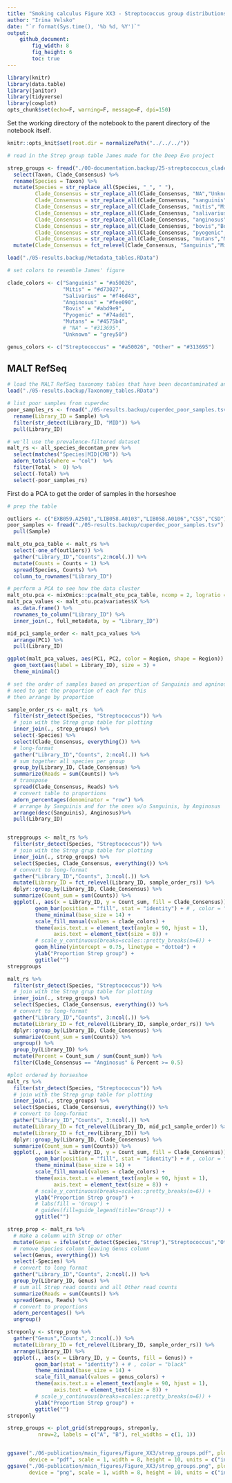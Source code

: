 ```yaml
---
title: "Smoking calculus Figure XX3 - Streptococcus group distributions"
author: "Irina Velsko"
date: "`r format(Sys.time(), '%b %d, %Y')`"
output:
    github_document:
        fig_width: 8
        fig_height: 6
        toc: true
---
```



```r
library(knitr)
library(data.table)
library(janitor)
library(tidyverse)
library(cowplot)
opts_chunk$set(echo=F, warning=F, message=F, dpi=150)
```

Set the working directory of the notebook to the parent directory of the 
notebook itself.  

```r
knitr::opts_knit$set(root.dir = normalizePath("../../../"))
```

```r
# read in the Strep group table James made for the Deep Evo project

strep_groups <- fread("./00-documentation.backup/25-streptococcus_cladegroup_amylasegroup_database.tsv") %>%
  select(Taxon, Clade_Consensus) %>%
  rename(Species = Taxon) %>%
  mutate(Species = str_replace_all(Species, "_", " "),
         Clade_Consensus = str_replace_all(Clade_Consensus, "NA","Unknown"),
         Clade_Consensus = str_replace_all(Clade_Consensus, "sanguinis","Sanguinis"),
         Clade_Consensus = str_replace_all(Clade_Consensus, "mitis","Mitis"),
         Clade_Consensus = str_replace_all(Clade_Consensus, "salivarius","Salivarius"),
         Clade_Consensus = str_replace_all(Clade_Consensus, "anginosus","Anginosus"),
         Clade_Consensus = str_replace_all(Clade_Consensus, "bovis","Bovis"),
         Clade_Consensus = str_replace_all(Clade_Consensus, "pyogenic","Pyogenic"),
         Clade_Consensus = str_replace_all(Clade_Consensus, "mutans","Mutans")) %>%
  mutate(Clade_Consensus = fct_relevel(Clade_Consensus, "Sanguinis","Mitis","Salivarius","Anginosus","Bovis","Pyogenic","Mutans","Unknown"))

```

```r

load("./05-results.backup/Metadata_tables.RData")

```


```r
# set colors to resemble James' figure

clade_colors <- c("Sanguinis" = "#a50026",
                  "Mitis" = "#d73027",
                  "Salivarius" = "#f46d43",
                  "Anginosus" = "#fee090",
                  "Bovis" = "#abd9e9",
                  "Pyogenic" = "#74add1",
                  "Mutans" = "#4575b4",
                  # "NA" = "#313695",
                  "Unknown" = "grey50")

genus_colors <- c("Streptococcus" = "#a50026", "Other" = "#313695")

```


## MALT RefSeq
```r

# load the MALT RefSeq taxonomy tables that have been decontaminated and the column headers are cleaned up
load("./05-results.backup/Taxonomy_tables.RData")

# list poor samples from cuperdec
poor_samples_rs <- fread("./05-results.backup/cuperdec_poor_samples.tsv") %>%
  rename(Library_ID = Sample) %>%
  filter(str_detect(Library_ID, "MID")) %>%
  pull(Library_ID)

# we'll use the prevalence-filtered dataset
malt_rs <- all_species_decontam_prev %>%
  select(matches("Species|MID|CMB")) %>%
  adorn_totals(where = "col")  %>%
  filter(Total >  0) %>%
  select(-Total) %>%
  select(-poor_samples_rs)


```

First do a PCA to get the order of samples in the horseshoe
```r
# prep the table

outliers <- c("EXB059.A2501","LIB058.A0103","LIB058.A0106","CSS","CSD")
poor_samples <- fread("./05-results.backup/cuperdec_poor_samples.tsv") %>%
  pull(Sample)

malt_otu_pca_table <- malt_rs %>%
  select(-one_of(outliers)) %>%
  gather("Library_ID","Counts",2:ncol(.)) %>%
  mutate(Counts = Counts + 1) %>%
  spread(Species, Counts) %>%
  column_to_rownames("Library_ID")

# perform a PCA to see how the data cluster
malt_otu.pca <- mixOmics::pca(malt_otu_pca_table, ncomp = 2, logratio = 'CLR')
malt_pca_values <- malt_otu.pca$variates$X %>%
  as.data.frame() %>%
  rownames_to_column("Library_ID") %>%
  inner_join(., full_metadata, by = "Library_ID")

mid_pc1_sample_order <- malt_pca_values %>%
  arrange(PC1) %>%
  pull(Library_ID)

ggplot(malt_pca_values, aes(PC1, PC2, color = Region, shape = Region)) +
  geom_text(aes(label = Library_ID), size = 3) +
  theme_minimal()

```


```r

# set the order of samples based on proportion of Sanguinis and agninosis
# need to get the proportion of each for this
# then arrange by proportion

sample_order_rs <- malt_rs  %>%
  filter(str_detect(Species, "Streptococcus")) %>%
  # join with the Strep grup table for plotting
  inner_join(., strep_groups) %>%
  select(-Species) %>%
  select(Clade_Consensus, everything()) %>%
  # long-format
  gather("Library_ID","Counts", 2:ncol(.)) %>%
  # sum together all species per group
  group_by(Library_ID, Clade_Consensus) %>%
  summarize(Reads = sum(Counts)) %>%
  # transpose
  spread(Clade_Consensus, Reads) %>%
  # convert table to proportions
  adorn_percentages(denominator = "row") %>%
  # arrange by Sanguinis and for the ones w/o Sanguinis, by Anginosus
  arrange(desc(Sanguinis), Anginosus)%>%
  pull(Library_ID)


strepgroups <- malt_rs %>%
  filter(str_detect(Species, "Streptococcus")) %>%
  # join with the Strep grup table for plotting
  inner_join(., strep_groups) %>%
  select(Species, Clade_Consensus, everything()) %>%
  # convert to long-format
  gather("Library_ID","Counts", 3:ncol(.)) %>%
  mutate(Library_ID = fct_relevel(Library_ID, sample_order_rs)) %>%
  dplyr::group_by(Library_ID, Clade_Consensus) %>%
  summarize(Count_sum = sum(Counts)) %>%
  ggplot(., aes(x = Library_ID, y = Count_sum, fill = Clade_Consensus)) +
         geom_bar(position = "fill", stat = "identity") + # , color = "black"
         theme_minimal(base_size = 14) +
         scale_fill_manual(values = clade_colors) +
         theme(axis.text.x = element_text(angle = 90, hjust = 1),
               axis.text = element_text(size = 8)) +
         # scale_y_continuous(breaks=scales::pretty_breaks(n=6)) +
         geom_hline(yintercept = 0.75, linetype = "dotted") +
         ylab("Proportion Strep group") +
         ggtitle("")
strepgroups

```

```r
malt_rs %>%
  filter(str_detect(Species, "Streptococcus")) %>%
  # join with the Strep grup table for plotting
  inner_join(., strep_groups) %>%
  select(Species, Clade_Consensus, everything()) %>%
  # convert to long-format
  gather("Library_ID","Counts", 3:ncol(.)) %>%
  mutate(Library_ID = fct_relevel(Library_ID, sample_order_rs)) %>%
  dplyr::group_by(Library_ID, Clade_Consensus) %>%
  summarize(Count_sum = sum(Counts)) %>%
  ungroup() %>%
  group_by(Library_ID) %>%
  mutate(Percent = Count_sum / sum(Count_sum)) %>%
  filter(Clade_Consensus == "Anginosus" & Percent >= 0.5)

```


```r

#plot ordered by horseshoe
malt_rs %>%
  filter(str_detect(Species, "Streptococcus")) %>%
  # join with the Strep grup table for plotting
  inner_join(., strep_groups) %>%
  select(Species, Clade_Consensus, everything()) %>%
  # convert to long-format
  gather("Library_ID","Counts", 3:ncol(.)) %>%
  mutate(Library_ID = fct_relevel(Library_ID, mid_pc1_sample_order)) %>%
  mutate(Library_ID = fct_rev(Library_ID)) %>%
  dplyr::group_by(Library_ID, Clade_Consensus) %>%
  summarize(Count_sum = sum(Counts)) %>%
  ggplot(., aes(x = Library_ID, y = Count_sum, fill = Clade_Consensus)) +
         geom_bar(position = "fill", stat = "identity") + # , color = "black"
         theme_minimal(base_size = 14) +
         scale_fill_manual(values = clade_colors) +
         theme(axis.text.x = element_text(angle = 90, hjust = 1),
               axis.text = element_text(size = 8)) +
         # scale_y_continuous(breaks=scales::pretty_breaks(n=6)) +
         ylab("Proportion Strep group") +
         # labs(fill = 'Group') +
         # guides(fill=guide_legend(title="Group")) +
         ggtitle("")


```


```r

strep_prop <- malt_rs %>%
  # make a column with Strep or other
  mutate(Genus = ifelse(str_detect(Species,"Strep"),"Streptococcus","Other")) %>%
  # remove Species column leaving Genus column
  select(Genus, everything()) %>%
  select(-Species) %>%
  # convert to long format
  gather("Library_ID","Counts", 2:ncol(.)) %>%
  group_by(Library_ID, Genus) %>%
  # sum all Strep read counts and all Other read counts
  summarize(Reads = sum(Counts)) %>%
  spread(Genus, Reads) %>%
  # convert to proportions
  adorn_percentages() %>%
  ungroup()

streponly <- strep_prop %>%
  gather("Genus","Counts", 2:ncol(.)) %>%
  mutate(Library_ID = fct_relevel(Library_ID, sample_order_rs)) %>%
  arrange(Library_ID) %>%
  ggplot(., aes(x = Library_ID, y = Counts, fill = Genus)) +
         geom_bar(stat = "identity") + # , color = "black"
         theme_minimal(base_size = 14) +
         scale_fill_manual(values = genus_colors) +
         theme(axis.text.x = element_text(angle = 90, hjust = 1),
               axis.text = element_text(size = 8)) +
         # scale_y_continuous(breaks=scales::pretty_breaks(n=6)) +
         ylab("Proportion Strep group") +
         ggtitle("")
streponly


```


```r

strep_groups <- plot_grid(strepgroups, streponly,
          nrow=2, labels = c("A", "B"), rel_widths = c(1, 1))


ggsave("./06-publication/main_figures/Figure_XX3/strep_groups.pdf", plot = strep_groups,
       device = "pdf", scale = 1, width = 8, height = 10, units = c("in"), dpi = 300)
ggsave("./06-publication/main_figures/Figure_XX3/strep_groups.png", plot = strep_groups,
       device = "png", scale = 1, width = 8, height = 10, units = c("in"), dpi = 300)

```



